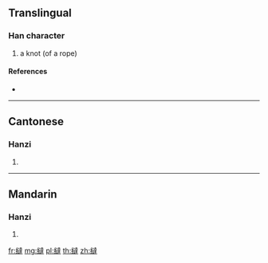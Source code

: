 {{character info/new}}
==Translingual==

===Han character===
{{Han char|rn=120|rad=糸|as=13|sn=19|four=24934|canj=VFYGQ}}

# a knot (of a rope)

====References====
* {{Han ref|kx=0941.271|dkj=27990|hdz=53451.031|uh=7E68|ud=32360|bh=F2B8|bd=62136}}

----

==Cantonese==

===Hanzi===
{{yue-hanzi|jyut=daat6|y=daat6}}

# {{defn|lang=yue|sort=糸13}}

----

==Mandarin==

===Hanzi===
{{cmn-hanzi|pin=[[dá]] ([[da2]]), [[da]] ([[da5]])|wg=ta<sup>2</sup>, ta<sup>5</sup>}}

# {{defn|lang=cmn|sort=糸13}}

[[fr:繨]]
[[mg:繨]]
[[pl:繨]]
[[th:繨]]
[[zh:繨]]